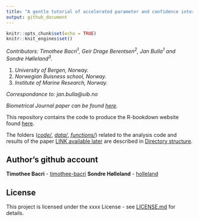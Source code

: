 ```yaml
---
title: "A gentle tutorial of accelerated parameter and confidence interval estimation for Hidden Markov Models using Template Model Builder"
output: github_document
---
```


```r
knitr::opts_chunk$set(echo = TRUE)
knitr::knit_engines$set()
```
*Contributors: Timothee Bacri<sup>1</sup>, Geir Drage Berentsen<sup>2</sup>, Jan Bulla<sup>1</sup> and Sondre Hølleland<sup>3</sup>. *

1) *University of Bergen, Norway.*
2) *Norwegian Buisness school, Norway.*
3) *Institute of Marine Research, Norway.*

  *Correspondance to: jan.bulla@uib.no*
 
 *Biometrical Journal paper can be found [here](https://www.nrk.no).*

This repository contains the code to produce the R-bookdown website found [here](https://timothee-bacri.github.io/HMM_with_TMB/).

The folders (*[code/](#code)*, *[data/](#data)*, *[functions/](#functions)*) related to the analysis code and results of the paper [LINK available later](https://www.nrk.no) are described in [Directory structure](#directory-structure).

## Author's github account{-}

**Timothee Bacri** - [timothee-bacri](https://github.com/timothee-bacri)
**Sondre Hølleland** - [holleland](https://github.com/holleland)

## License{-}

This project is licensed under the xxxx License - see [LICENSE.md](LICENSE.md) for details. 
